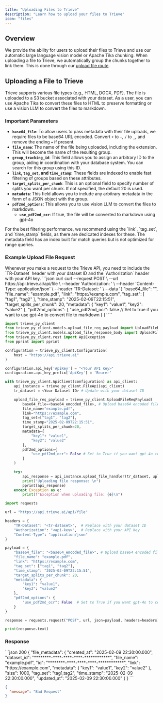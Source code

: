 ```yaml
---
title: "Uploading Files to Trieve"
description: "Learn how to upload your files to Trieve"
icon: "files"
---
```


## Overview

We provide the ability for users to upload their files to Trieve and use our automatic large language vision model or Apache Tika chunking. When uploading a file to Trieve, we automatically group the chunks together to link them. This is done through our [upload file route](/api-reference/file/upload-file).

## Uploading a File to Trieve

Trieve supports various file types (e.g., HTML, DOCX, PDF). The file is uploaded to a S3 bucket associated with your dataset. As a user, you can use Apache Tika to convert these files to HTML to preserve formatting or use a vision LLM to convert the files to markdown.

### Important Parameters

- **`base64_file`**: To allow users to pass metadata with their file uploads, we require files to be base64 URL encoded. Convert `+` to `-`, `/` to `_`, and remove the ending `=` if present.
- **`file_name`**: The name of the file being uploaded, including the extension. This will become the name of the resulting group.
- **`group_tracking_id`**: This field allows you to assign an arbitrary ID to the group, aiding in coordination with your database system. You can search for this group using this ID.
- **`link`, `tag_set`, and `time_stamp`**: These fields are indexed to enable fast filtering of groups based on these attributes.
- **`target_splits_per_chunk`**: This is an optional field to specify number of splits you want per chunk. If not specified, the default 20 is used.
- **`metadata`**: This field allows you to include any arbitrary metadata in the form of a JSON object with the group.
- **`pdf2md_options`**: This allows you to use vision LLM to convert the files to markdown.
  - **`use_pdf2md_ocr`**: If true, the file will be converted to markdown using gpt-4o

<Note>
  For the best filtering performance, we recommend using the `link`, `tag_set`,
  and `time_stamp` fields, as there are dedicated indexes for these. The
  metadata field has an index built for match queries but is not optimized for
  range queries.
</Note>

### Example Upload File Request

<Note>
  Whenever you make a request to the Trieve API, you need to include the
  `TR-Dataset` header with your dataset ID and the `Authorization` header with
  your API key.
</Note>

<CodeGroup>
```json curl
curl --request POST \
  --url https://api.trieve.ai/api/file \
  --header 'Authorization: <api-key>' \
  --header 'Content-Type: application/json' \
  --header 'TR-Dataset: <tr-dataset>' \
  --data '{
  "base64_file": "<base64_encoded_file>",
  "file_name": "example.pdf",
  "link": "https://example.com",
  "tag_set": [
    "tag1",
    "tag2"
  ],
  "time_stamp": "2025-02-09T22:15:51",
  "target_splits_per_chunk": 20,
  "metadata": {
    "key1": "value1",
    "key2": "value2"
  },
  "pdf2md_options": { 
    "use_pdf2md_ocr": false // Set to true if you want to use gpt-4o to convert file to markdown
  } 
}'
```

```python Python SDK
import trieve_py_client
from trieve_py_client.models.upload_file_req_payload import UploadFileReqPayload
from trieve_py_client.models.upload_file_response_body import UploadFileResponseBody
from trieve_py_client.rest import ApiException
from pprint import pprint

configuration = trieve_py_client.Configuration(
    host = "https://api.trieve.ai"
)

configuration.api_key['ApiKey'] = "<Your API Key>"
configuration.api_key_prefix['ApiKey'] = 'Bearer'

with trieve_py_client.ApiClient(configuration) as api_client:
    api_instance = trieve_py_client.FileApi(api_client)
    tr_dataset = <Your Dataset ID> # Update with your dataset ID

    upload_file_req_payload = trieve_py_client.UploadFileReqPayload(
        base64_file=<base64_encoded_file>, # Upload base64 encoded file
        file_name="example.pdf",
        link="https://example.com",
        tag_set=["tag1", "tag2"],
        time_stamp="2025-02-09T22:15:51",
        target_splits_per_chunk=20,
        metadata={
            "key1": "value1",
            "key2": "value2"
        },
        pdf2md_options={
            "use_pdf2md_ocr": False # Set to True if you want gpt-4o to convert the file to Markdown
        }
    )

    try:
        api_response = api_instance.upload_file_handler(tr_dataset, upload_file_req_payload)
        print("Uploading file response: \n")
        pprint(api_response)
    except Exception as e:
        print(f"Exception when uploading file: {e}\n")
```

```python Python Requests
import requests

url = "https://api.trieve.ai/api/file"

headers = {
    "TR-Dataset": "<tr-dataset>",  # Replace with your dataset ID
    "Authorization": "<api-key>",  # Replace with your API key
    "Content-Type": "application/json"
}

payload = {
    "base64_file": "<base64_encoded_file>", # Upload base64 encoded file
    "file_name": "example.pdf",
    "link": "https://example.com",
    "tag_set": ["tag1", "tag2"],
    "time_stamp": "2025-02-09T22:15:51",
    "target_splits_per_chunk": 20,
    "metadata": {
        "key1": "value1",
        "key2": "value2"
    },
    "pdf2md_options": {
        "use_pdf2md_ocr": False  # Set to True if you want gpt-4o to convert the file to Markdown
    }
}

response = requests.request("POST", url, json=payload, headers=headers)

print(response.text)
```

</CodeGroup>

### Response

<CodeGroup>
```json 200
{
  "file_metadata": {
    "created_at": "2025-02-09 22:30:00.000",
    "dataset_id": "********-****-****-****-************",
    "file_name": "example.pdf",
    "id": "********-****-****-****-************",
    "link": "https://example.com",
    "metadata": {
      "key1": "value1",
      "key2": "value2"
    },
    "size": 1000,
    "tag_set": "tag1,tag2",
    "time_stamp": "2025-02-09 22:30:00.000",
    "updated_at": "2025-02-09 22:30:00.000"
  }
}
```

```json 400
{
  "message": "Bad Request"
}
```
</CodeGroup>

